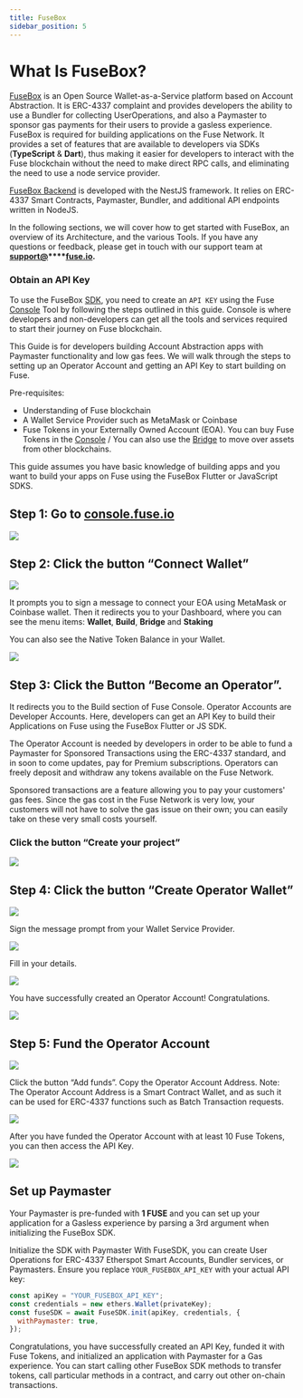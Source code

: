 ```yaml
---
title: FuseBox
sidebar_position: 5
---
```


# What Is FuseBox?

[FuseBox](https://github.com/fuseio/fusebox-backend) is an Open Source Wallet-as-a-Service platform based on Account Abstraction. It is ERC-4337 complaint and provides developers the ability to use a Bundler for collecting UserOperations, and also a Paymaster to sponsor gas payments for their users to provide a gasless experience. FuseBox is required for building applications on the Fuse Network. It provides a set of features that are available to developers via SDKs (**TypeScript** & **Dart**), thus making it easier for developers to interact with the Fuse blockchain without the need to make direct RPC calls, and eliminating the need to use a node service provider.

[FuseBox Backend](https://github.com/fuseio/fusebox-backend) is developed with the NestJS framework. It relies on ERC-4337 Smart Contracts, Paymaster, Bundler, and additional API endpoints written in NodeJS.

In the following sections, we will cover how to get started with FuseBox, an overview of its Architecture, and the various Tools. If you have any questions or feedback, please get in touch with our support team at **[support@](mailto\:support@chargesmartwallets.com)\*\*\*\*[fuse.io](http://fuse.io).**

### Obtain an API Key

To use the FuseBox [SDK](./sdk), you need to create an `API KEY` using the Fuse [Console](https://console.fuse.io/build) Tool by following the steps outlined in this guide.
Console is where developers and non-developers can get all the tools and services required to start their journey on Fuse blockchain.

This Guide is for developers building Account Abstraction apps with Paymaster functionality and low gas fees. We will walk through the steps to setting up an Operator Account and getting an API Key to start building on Fuse.

Pre-requisites:

* Understanding of Fuse blockchain
* A Wallet Service Provider such as MetaMask or Coinbase
* Fuse Tokens in your Externally Owned Account (EOA). You can buy Fuse Tokens in the [Console](https://console.fuse.io) / You can also use the [Bridge](https://console.fuse.io/bridge) to move over assets from other blockchains.

This guide assumes you have basic knowledge of building apps and you want to build your apps on Fuse using the FuseBox Flutter or JavaScript SDKS.

## Step 1: Go to [console.fuse.io](https://console.fuse.io)

<img src="/img/console/welcome.png" />

## Step 2: Click the button “Connect Wallet”

<img src="/img/console/connect-wallet.png" />

It prompts you to sign a message to connect your EOA using MetaMask or Coinbase wallet. Then it redirects you to your Dashboard, where you can see the menu items: **Wallet**, **Build**, **Bridge** and **Staking**

You can also see the Native Token Balance in your Wallet.

<img src="/img/console/wallet-balance.png" />

## Step 3: Click the Button “Become an Operator”.

It redirects you to the Build section of Fuse Console. Operator Accounts are Developer Accounts. Here, developers can get an API Key to build their Applications on Fuse using the FuseBox Flutter or JS SDK.

The Operator Account is needed by developers in order to be able to fund a Paymaster for Sponsored Transactions using the ERC-4337 standard, and in soon to come updates, pay for Premium subscriptions. Operators can freely deposit and withdraw any tokens available on the Fuse Network.

Sponsored transactions are a feature allowing you to pay your customers' gas fees.
Since the gas cost in the Fuse Network is very low, your customers will not have to solve the gas issue on their own; you can easily take on these very small costs yourself.

### Click the button “Create your project”

<img src="/img/console/operator-landing.png" />

## Step 4: Click the button “Create Operator Wallet”

<img src="/img/console/operator-dashboard.png" />

Sign the message prompt from your Wallet Service Provider.

<img src="/img/console/sign-message.png" />

Fill in your details.

<img src="/img/console/contact-details.png" />

You have successfully created an Operator Account! Congratulations.

<img src="/img/console/congratulations.png" />

## Step 5: Fund the Operator Account

<img src="/img/console/operator-add-funds.png" />

Click the button “Add funds”. Copy the Operator Account Address.
Note: The Operator Account Address is a Smart Contract Wallet, and as such it can be used for ERC-4337 functions such as Batch Transaction requests.

<img src="/img/console/operator-balance.png" />

After you have funded the Operator Account with at least 10 Fuse Tokens, you can then access the API Key.

<img src="/img/console/operator-dashboard-final.png" />

## Set up Paymaster

Your Paymaster is pre-funded with **1 FUSE** and you can set up your application for a Gasless experience by parsing a 3rd argument when initializing the FuseBox SDK.

Initialize the SDK with Paymaster
With FuseSDK, you can create User Operations for ERC-4337 Etherspot Smart Accounts, Bundler services, or Paymasters. Ensure you replace `YOUR_FUSEBOX_API_KEY` with your actual API key:

```javascript
const apiKey = "YOUR_FUSEBOX_API_KEY";
const credentials = new ethers.Wallet(privateKey);
const fuseSDK = await FuseSDK.init(apiKey, credentials, {
  withPaymaster: true,
});
```

Congratulations, you have successfully created an API Key, funded it with Fuse Tokens, and initialized an application with Paymaster for a Gas experience. You can start calling other FuseBox SDK methods to transfer tokens, call particular methods in a contract, and carry out other on-chain transactions.
